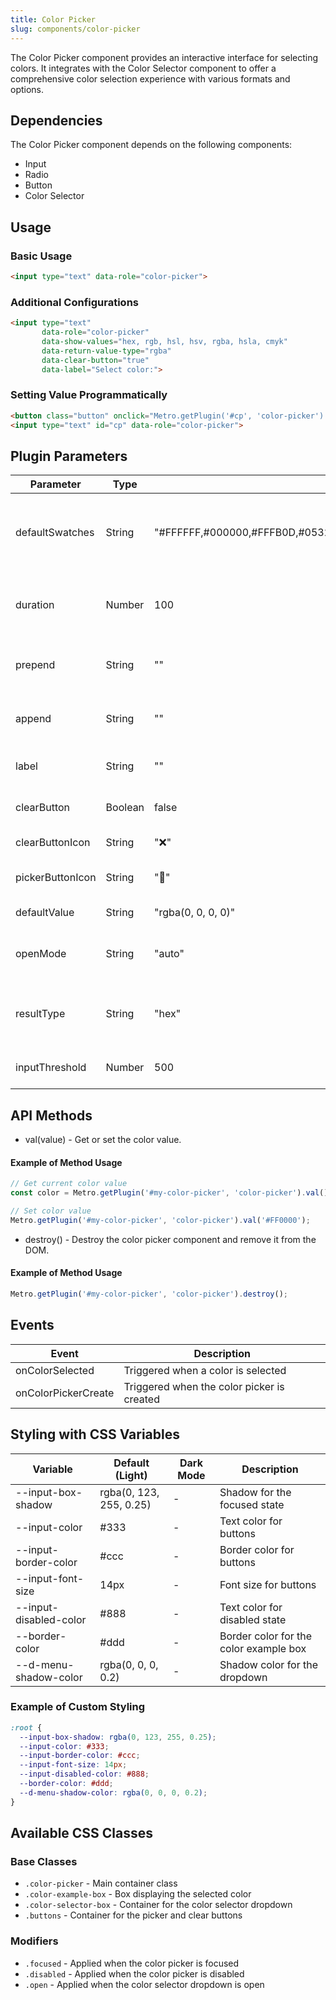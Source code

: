 ```yaml
---
title: Color Picker
slug: components/color-picker
---
```


The Color Picker component provides an interactive interface for selecting colors. It integrates with the Color Selector component to offer a comprehensive color selection experience with various formats and options.

## Dependencies

The Color Picker component depends on the following components:
- Input
- Radio
- Button
- Color Selector

## Usage

### Basic Usage

```html
<input type="text" data-role="color-picker">
```

### Additional Configurations

```html
<input type="text" 
       data-role="color-picker"
       data-show-values="hex, rgb, hsl, hsv, rgba, hsla, cmyk"
       data-return-value-type="rgba"
       data-clear-button="true"
       data-label="Select color:">
```

### Setting Value Programmatically

```html
<button class="button" onclick="Metro.getPlugin('#cp', 'color-picker').val('#ff00ff');">Set value</button>
<input type="text" id="cp" data-role="color-picker">
```

## Plugin Parameters

| Parameter | Type | Default | Description |
| --- | --- | --- | --- |
| defaultSwatches | String | "#FFFFFF,#000000,#FFFB0D,#0532FF,#FF9300,#00F91A,#FF2700,#686868,#EE5464,#D27AEE,#5BA8C4,#E64AA9,#1ba1e2,#6a00ff,#bebebe,#f8f8f8" | Comma-separated list of predefined color swatches |
| duration | Number | 100 | Animation duration for dropdown in milliseconds |
| prepend | String | "" | Content to prepend to the color picker |
| append | String | "" | Content to append to the color picker |
| label | String | "" | Label text for the color picker |
| clearButton | Boolean | false | Whether to show a clear button |
| clearButtonIcon | String | "❌" | Icon for the clear button |
| pickerButtonIcon | String | "🎨" | Icon for the color picker button |
| defaultValue | String | "rgba(0, 0, 0, 0)" | Default color value |
| openMode | String | "auto" | Mode for opening the color picker dropdown |
| resultType | String | "hex" | Format of the color result (hex, rgb, rgba, hsl, hsla) |
| inputThreshold | Number | 500 | Threshold for input in milliseconds |

## API Methods

+ val(value) - Get or set the color value.

#### Example of Method Usage
```javascript
// Get current color value
const color = Metro.getPlugin('#my-color-picker', 'color-picker').val();

// Set color value
Metro.getPlugin('#my-color-picker', 'color-picker').val('#FF0000');
```

+ destroy() - Destroy the color picker component and remove it from the DOM.

#### Example of Method Usage
```javascript
Metro.getPlugin('#my-color-picker', 'color-picker').destroy();
```

## Events

| Event | Description |
| --- | --- |
| onColorSelected | Triggered when a color is selected |
| onColorPickerCreate | Triggered when the color picker is created |

## Styling with CSS Variables

| Variable | Default (Light) | Dark Mode | Description |
| --- | --- | --- | --- |
| --input-box-shadow | rgba(0, 123, 255, 0.25) | - | Shadow for the focused state |
| --input-color | #333 | - | Text color for buttons |
| --input-border-color | #ccc | - | Border color for buttons |
| --input-font-size | 14px | - | Font size for buttons |
| --input-disabled-color | #888 | - | Text color for disabled state |
| --border-color | #ddd | - | Border color for the color example box |
| --d-menu-shadow-color | rgba(0, 0, 0, 0.2) | - | Shadow color for the dropdown |

### Example of Custom Styling

```css
:root {
  --input-box-shadow: rgba(0, 123, 255, 0.25);
  --input-color: #333;
  --input-border-color: #ccc;
  --input-font-size: 14px;
  --input-disabled-color: #888;
  --border-color: #ddd;
  --d-menu-shadow-color: rgba(0, 0, 0, 0.2);
}
```

## Available CSS Classes

### Base Classes
- `.color-picker` - Main container class
- `.color-example-box` - Box displaying the selected color
- `.color-selector-box` - Container for the color selector dropdown
- `.buttons` - Container for the picker and clear buttons

### Modifiers
- `.focused` - Applied when the color picker is focused
- `.disabled` - Applied when the color picker is disabled
- `.open` - Applied when the color selector dropdown is open